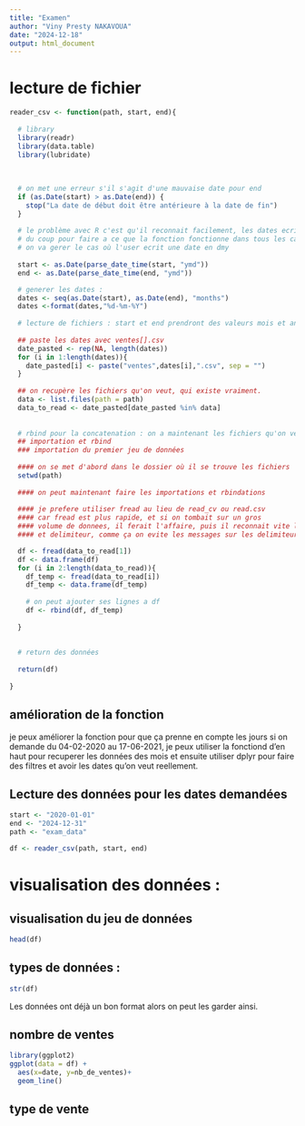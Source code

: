 ```yaml
---
title: "Examen"
author: "Viny Presty NAKAVOUA"
date: "2024-12-18"
output: html_document
---
```



# lecture de fichier

```r
reader_csv <- function(path, start, end){
  
  # library
  library(readr)
  library(data.table)
  library(lubridate)
  
  
  
  # on met une erreur s'il s'agit d'une mauvaise date pour end 
  if (as.Date(start) > as.Date(end)) {
    stop("La date de début doit être antérieure à la date de fin")
  }
  
  # le problème avec R c'est qu'il reconnait facilement, les dates ecrits en ymd
  # du coup pour faire a ce que la fonction fonctionne dans tous les cas,
  # on va gerer le cas où l'user ecrit une date en dmy
  
  start <- as.Date(parse_date_time(start, "ymd"))
  end <- as.Date(parse_date_time(end, "ymd"))

  # generer les dates :
  dates <- seq(as.Date(start), as.Date(end), "months")
  dates <-format(dates,"%d-%m-%Y")
  
  # lecture de fichiers : start et end prendront des valeurs mois et années
  
  ## paste les dates avec ventes[].csv
  date_pasted <- rep(NA, length(dates))
  for (i in 1:length(dates)){
    date_pasted[i] <- paste("ventes",dates[i],".csv", sep = "")
  }
  
  ## on recupère les fichiers qu'on veut, qui existe vraiment.
  data <- list.files(path = path)
  data_to_read <- date_pasted[date_pasted %in% data]
  
  
  # rbind pour la concatenation : on a maintenant les fichiers qu'on veut
  ## importation et rbind
  ### importation du premier jeu de données
  
  #### on se met d'abord dans le dossier où il se trouve les fichiers
  setwd(path)
  
  #### on peut maintenant faire les importations et rbindations
  
  #### je prefere utiliser fread au lieu de read_cv ou read.csv
  #### car fread est plus rapide, et si on tombait sur un gros
  #### volume de donnees, il ferait l'affaire, puis il reconnait vite le separateur
  #### et delimiteur, comme ça on evite les messages sur les delimiteurs

  df <- fread(data_to_read[1])
  df <- data.frame(df)
  for (i in 2:length(data_to_read)){
    df_temp <- fread(data_to_read[i])
    df_temp <- data.frame(df_temp)
    
    # on peut ajouter ses lignes a df
    df <- rbind(df, df_temp)
    
  }
  
  
  # return des données 
  
  return(df)
  
}
```




## amélioration de la fonction
je peux améliorer la fonction pour que ça prenne en compte les jours si on demande du 04-02-2020 au 17-06-2021, je peux utiliser la fonctiond d'en haut pour recuperer les données des mois
et ensuite utiliser dplyr pour faire des filtres et avoir les dates qu'on veut reellement.



## Lecture des données pour les dates demandées

```r
start <- "2020-01-01"
end <- "2024-12-31"
path <- "exam_data"
```





```r
df <- reader_csv(path, start, end)
```





# visualisation des données :

## visualisation du jeu de données

```r
head(df)
```


## types de données :

```r
str(df)
```


Les données ont déjà un bon format alors on peut les garder ainsi.


## nombre de ventes


```r
library(ggplot2)
ggplot(data = df) +
  aes(x=date, y=nb_de_ventes)+
  geom_line()

```



## type de vente


```r

```









